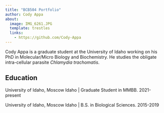 ```yaml
---
title: "BCB504 Portfolio"
author: Cody Appa
about:
  image: IMG_6261.JPG
  template: trestles
  links: 
    - https://github.com/Cody-Appa
---
```


Cody Appa is a graduate student at the University of Idaho working on his PhD in Molecular/Micro Biology and Biochemistry. He studies the obligate intra-cellular parasite *Chlamydia trachomatis*.

## Education

University of Idaho, Moscow Idaho |
Graduate Student in MMBB. 2021-present

University of Idaho, Moscow Idaho |
B.S. in Biological Sciences. 2015-2019
